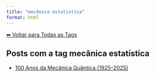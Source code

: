 ```yaml
---
title: "mecânica estatística"
format: html
---
```


[⬅ Voltar para Todas as Tags](../tags.qmd)

## Posts com a tag **mecânica estatística**

- [100 Anos da Mecânica Quântica (1925–2025)](/posts/fisica/100-anos-mecanica-quantica.html)
